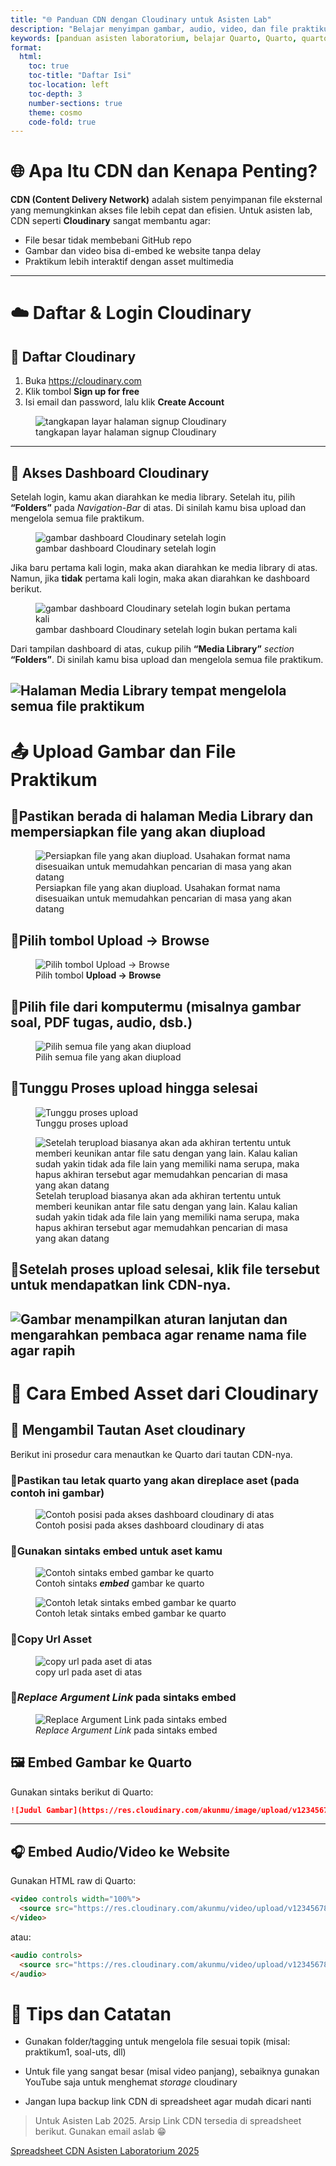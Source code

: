 ```yaml
---
title: "🌐 Panduan CDN dengan Cloudinary untuk Asisten Lab"
description: "Belajar menyimpan gambar, audio, video, dan file praktikum secara efisien menggunakan Cloudinary. Panduan CDN ini cocok untuk asisten laboratorium matematika, statistika, dan aktuaria."
keywords: [panduan asisten laboratorium, belajar Quarto, Quarto, quarto untuk asisten lab,cdn cloudinary, cara simpan gambar di cloud, cloudinary untuk praktikum, embed asset dari cloud, panduan cloudinary indonesia]
format:
  html:
    toc: true
    toc-title: "Daftar Isi"
    toc-location: left
    toc-depth: 3
    number-sections: true
    theme: cosmo
    code-fold: true
---
```


# 🌐 Apa Itu CDN dan Kenapa Penting?

**CDN (Content Delivery Network)** adalah sistem penyimpanan file eksternal yang memungkinkan akses file lebih cepat dan efisien. Untuk asisten lab, CDN seperti **Cloudinary** sangat membantu agar:

- File besar tidak membebani GitHub repo
- Gambar dan video bisa di-embed ke website tanpa delay
- Praktikum lebih interaktif dengan asset multimedia

---

# ☁️ Daftar & Login Cloudinary

## 🔹 Daftar Cloudinary

1. Buka [https://cloudinary.com](https://cloudinary.com)
2. Klik tombol **Sign up for free**
3. Isi email dan password, lalu klik **Create Account**

![tangkapan layar halaman signup Cloudinary](https://res.cloudinary.com/tahun2025/image/upload/v1746771733/cloudinary-signup_geekqd.png)

---

## 🔹 Akses Dashboard Cloudinary

Setelah login, kamu akan diarahkan ke media library. Setelah itu, pilih **"Folders"** pada *Navigation-Bar* di atas. Di sinilah kamu bisa upload dan mengelola semua file praktikum.

![gambar dashboard Cloudinary setelah login](https://res.cloudinary.com/tahun2025/image/upload/v1746771734/cloudinary-dashboard-1_uk3ilh.png)


Jika baru pertama kali login, maka akan diarahkan ke media library di atas. Namun, jika **tidak** pertama kali login, maka akan diarahkan ke dashboard berikut.

![gambar dashboard Cloudinary setelah login bukan pertama kali](https://res.cloudinary.com/tahun2025/image/upload/v1746771730/cloudinary-dashboard-2_dsezff.png)


Dari tampilan dashboard di atas, cukup pilih **"Media Library"** *section* **"Folders"**. Di sinilah kamu bisa upload dan mengelola semua file praktikum.


![Halaman **Media Library** tempat mengelola semua file praktikum](https://res.cloudinary.com/tahun2025/image/upload/v1746771729/cloudinary-media-library_gjktcj.png) 
---

# 📤 Upload Gambar dan File Praktikum

## 🔹Pastikan berada di halaman **Media Library** dan mempersiapkan file yang akan diupload

![Persiapkan file yang akan diupload. Usahakan format nama disesuaikan untuk memudahkan pencarian di masa yang akan datang](https://res.cloudinary.com/tahun2025/image/upload/v1746772866/cloudinary-unggah-1_v8qp39.png)

## 🔹Pilih tombol **Upload → Browse**

![Pilih tombol **Upload → Browse**](https://res.cloudinary.com/tahun2025/image/upload/v1746772871/cloudinary-unggah-2_louiik.png)


## 🔹Pilih file dari komputermu (misalnya gambar soal, PDF tugas, audio, dsb.)

![Pilih semua file yang akan diupload](https://res.cloudinary.com/tahun2025/image/upload/v1746772870/cloudinary-unggah-3_jrewjg.png)

## 🔹Tunggu Proses upload hingga selesai 

![Tunggu proses upload](https://res.cloudinary.com/tahun2025/image/upload/v1746772874/cloudinary-unggah-4_vcnz9h.png)


![Setelah terupload biasanya akan ada akhiran tertentu untuk memberi keunikan antar file satu dengan yang lain. Kalau kalian sudah yakin tidak ada file lain yang memiliki nama serupa, maka hapus akhiran tersebut agar memudahkan pencarian di masa yang akan datang](https://res.cloudinary.com/tahun2025/image/upload/v1746772874/cloudinary-unggah-5_inseor.png)

## 🔹Setelah proses upload selesai, klik file tersebut untuk mendapatkan link CDN-nya.
![Gambar menampilkan aturan lanjutan dan mengarahkan pembaca agar rename nama file agar rapih](https://res.cloudinary.com/tahun2025/image/upload/v1746772867/cloudinary-unggah-6_jpz0eq.png)
---

# 🔗 Cara Embed Asset dari Cloudinary

## 🤔 Mengambil Tautan Aset cloudinary
Berikut ini prosedur cara menautkan ke Quarto dari tautan CDN-nya.

### 🔹Pastikan tau letak quarto yang akan di**replace** aset (pada contoh ini gambar)
![Contoh posisi pada akses dashboard cloudinary di atas](https://res.cloudinary.com/tahun2025/image/upload/v1746772730/cloudinary-prosedur-1_bhwupc.png)

### 🔹Gunakan sintaks embed untuk aset kamu
![Contoh sintaks ***embed*** gambar ke quarto](https://res.cloudinary.com/tahun2025/image/upload/v1746772730/cloudinary-prosedur-2_h3d5jr.png)

![Contoh letak sintaks embed gambar ke quarto](https://res.cloudinary.com/tahun2025/image/upload/v1746772732/cloudinary-prosedur-3_y1l219.png)

### 🔹Copy Url Asset
![copy url pada aset di atas](https://res.cloudinary.com/tahun2025/image/upload/v1746772733/cloudinary-prosedur-4_oygoaf.png)

### 🔹*Replace Argument Link* pada sintaks embed
![*Replace Argument Link* pada sintaks embed](https://res.cloudinary.com/tahun2025/image/upload/v1746772735/cloudinary-prosedur-5_hjsarx.png)


## 🖼️ Embed Gambar ke Quarto

Gunakan sintaks berikut di Quarto:

```markdown
![Judul Gambar](https://res.cloudinary.com/akunmu/image/upload/v1234567890/namafile.jpg)
```
---

## 🎧 Embed Audio/Video ke Website
Gunakan HTML raw di Quarto:

```html
<video controls width="100%">
  <source src="https://res.cloudinary.com/akunmu/video/upload/v1234567890/video.mp4" type="video/mp4">
</video>
```

atau:
```html
<audio controls>
  <source src="https://res.cloudinary.com/akunmu/video/upload/v1234567890/audio.mp3" type="audio/mpeg">
</audio>
```

# 📝 Tips dan Catatan
- Gunakan folder/tagging untuk mengelola file sesuai topik (misal: praktikum1, soal-uts, dll)

- Untuk file yang sangat besar (misal video panjang), sebaiknya gunakan YouTube saja untuk menghemat *storage* cloudinary

- Jangan lupa backup link CDN di spreadsheet agar mudah dicari nanti

> Untuk Asisten Lab 2025. Arsip Link CDN tersedia di spreadsheet berikut. Gunakan email aslab 😁

[Spreadsheet CDN Asisten Laboratorium 2025](https://docs.google.com/spreadsheets/d/1U-e8hTvX_tvoeFSNIL-DAnbBbYARfishK5DshVwm2hk/edit?usp=sharing)


